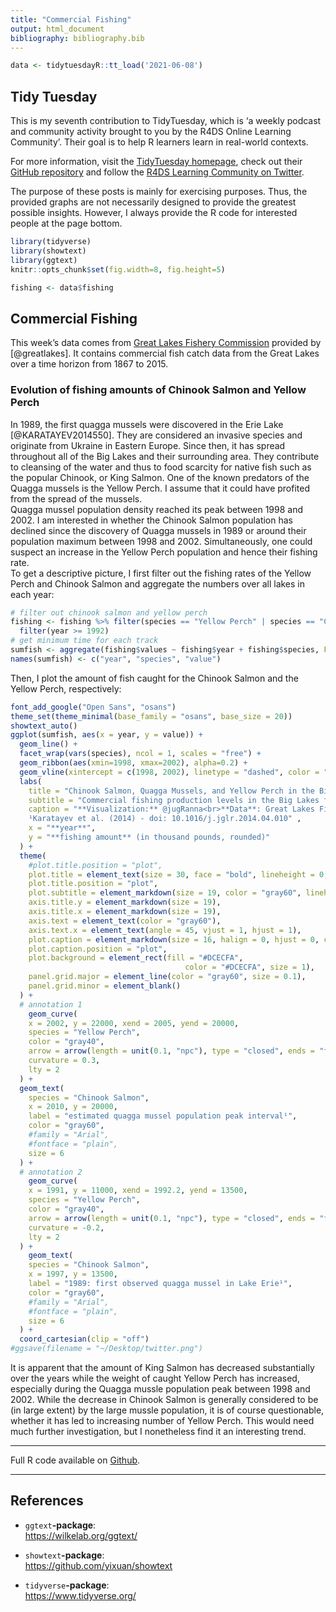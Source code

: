 ```yaml
---
title: "Commercial Fishing"
output: html_document
bibliography: bibliography.bib
---
```



```r
data <- tidytuesdayR::tt_load('2021-06-08')
```

## Tidy Tuesday

This is my seventh contribution to TidyTuesday, which is 'a weekly podcast and community activity brought to you by the R4DS Online Learning Community'. Their goal is to help R learners learn in real-world contexts. 

For more information, visit the [TidyTuesday homepage](https://www.tidytuesday.com/), check out their [GitHub repository](https://github.com/rfordatascience/tidytuesday) and follow the [R4DS Learning Community on Twitter](https://twitter.com/R4DScommunity).

The purpose of these posts is mainly for exercising purposes. Thus, the provided graphs are not necessarily designed to provide the greatest possible insights. However, I always provide the R code for interested people at the page bottom.

```r
library(tidyverse)
library(showtext)
library(ggtext)
knitr::opts_chunk$set(fig.width=8, fig.height=5) 

fishing <- data$fishing
```

## Commercial Fishing

This week's data comes from [Great Lakes Fishery Commission](http://www.glfc.org/great-lakes-databases.php) provided by [@greatlakes]. It contains commercial fish catch data from the Great Lakes over a time horizon from 1867 to 2015.

### Evolution of fishing amounts of Chinook Salmon and Yellow Perch

In 1989, the first quagga mussels were discovered in the Erie Lake [@KARATAYEV2014550]. They are considered an invasive species and originate from Ukraine in Eastern Europe. Since then, it has spread throughout all of the Big Lakes and their surrounding area. They contribute to cleansing of the water and thus to food scarcity for native fish such as the popular Chinook, or King Salmon. One of the known predators of the Quagga mussels is the Yellow Perch. I assume that it could have profited from the spread of the mussels.  
Quagga mussel population density reached its peak between 1998 and 2002. I am interested in whether the Chinook Salmon population has declined since the discovery of Quagga mussels in 1989 or around their population maximum between 1998 and 2002. Simultaneously, one could suspect an increase in the Yellow Perch population and hence their fishing rate.  
To get a descriptive picture, I first filter out the fishing rates of the Yellow Perch and Chinook Salmon and aggregate the numbers over all lakes in each year:

```r
# filter out chinook salmon and yellow perch
fishing <- fishing %>% filter(species == "Yellow Perch" | species == "Chinook Salmon") %>%
  filter(year >= 1992)
# get minimum time for each track
sumfish <- aggregate(fishing$values ~ fishing$year + fishing$species, FUN = sum)
names(sumfish) <- c("year", "species", "value")
```

Then, I plot the amount of fish caught for the Chinook Salmon and the Yellow Perch, respectively: 

```r
font_add_google("Open Sans", "osans")
theme_set(theme_minimal(base_family = "osans", base_size = 20))
showtext_auto()
ggplot(sumfish, aes(x = year, y = value)) +
  geom_line() + 
  facet_wrap(vars(species), ncol = 1, scales = "free") +
  geom_ribbon(aes(xmin=1998, xmax=2002), alpha=0.2) +
  geom_vline(xintercept = c(1998, 2002), linetype = "dashed", color = "gray60") +
  labs(
    title = "Chinook Salmon, Quagga Mussels, and Yellow Perch in the Big Lakes",
    subtitle = "Commercial fishing production levels in the Big Lakes for Chinook Salmon and Yellow Perch from 1991-2015. Chinook, or King<br>Salmon, are &nbsp; suffering  from  invasive &#160;&#160;&#160; &emsp; zebra and quagga mussels. Yellow  Perch  are  known predators of quagga  mussels  and are<br>thus suspected to correlate with their number.",
    caption = "**Visualization:** @jugRanna<br>**Data**: Great Lakes Fishery Commission  
    ¹Karatayev et al. (2014) - doi: 10.1016/j.jglr.2014.04.010" ,
    x = "**year**",
    y = "**fishing amount** (in thousand pounds, rounded)"
  ) +
  theme(
    #plot.title.position = "plot",
    plot.title = element_text(size = 30, face = "bold", lineheight = 0, margin = margin(0,0,1.5,0)),
    plot.title.position = "plot",
    plot.subtitle = element_markdown(size = 19, color = "gray60", lineheight = 0.1, vjust = 1),
    axis.title.y = element_markdown(size = 19),
    axis.title.x = element_markdown(size = 19),
    axis.text = element_text(color = "gray60"),
    axis.text.x = element_text(angle = 45, vjust = 1, hjust = 1),
    plot.caption = element_markdown(size = 16, halign = 0, hjust = 0, color = "gray60", lineheight = .3),
    plot.caption.position = "plot",
    plot.background = element_rect(fill = "#DCECFA",
                                       color = "#DCECFA", size = 1),
    panel.grid.major = element_line(color = "gray60", size = 0.1),
    panel.grid.minor = element_blank()
  ) +
  # annotation 1
    geom_curve(
    x = 2002, y = 22000, xend = 2005, yend = 20000,
    species = "Yellow Perch",
    color = "gray40", 
    arrow = arrow(length = unit(0.1, "npc"), type = "closed", ends = "first"),
    curvature = 0.3,
    lty = 2
  ) +
  geom_text(
    species = "Chinook Salmon", 
    x = 2010, y = 20000, 
    label = "estimated quagga mussel population peak interval¹",
    color = "gray60",
    #family = "Arial",
    #fontface = "plain",
    size = 6
  ) +
  # annotation 2
    geom_curve(
    x = 1991, y = 11000, xend = 1992.2, yend = 13500,
    species = "Yellow Perch",
    color = "gray40", 
    arrow = arrow(length = unit(0.1, "npc"), type = "closed", ends = "first"),
    curvature = -0.2,
    lty = 2
  ) +
    geom_text(
    species = "Chinook Salmon", 
    x = 1997, y = 13500, 
    label = "1989: first observed quagga mussel in Lake Erie¹",
    color = "gray60",
    #family = "Arial",
    #fontface = "plain",
    size = 6
  ) +
  coord_cartesian(clip = "off")
#ggsave(filename = "~/Desktop/twitter.png")
```

It is apparent that the amount of King Salmon has decreased substantially over the years while the weight of caught Yellow Perch has increased, especially during the Quagga mussle population peak between 1998 and 2002. While the decrease in Chinook Salmon is generally considered to be (in large extent) by the large mussle population, it is of course questionable, whether it has led to increasing number of Yellow Perch. This would need much further investigation, but I nonetheless find it an interesting trend.

--------------------------------------------------

Full R code available on [Github](https://github.com/jgranna/tidytuesday/tree/main/2021-06-08).

--------------------------------------------------

## References

- `ggtext`**-package**:  
<https://wilkelab.org/ggtext/>

- `showtext`**-package**:  
<https://github.com/yixuan/showtext>

- `tidyverse`**-package**:  
<https://www.tidyverse.org/>
